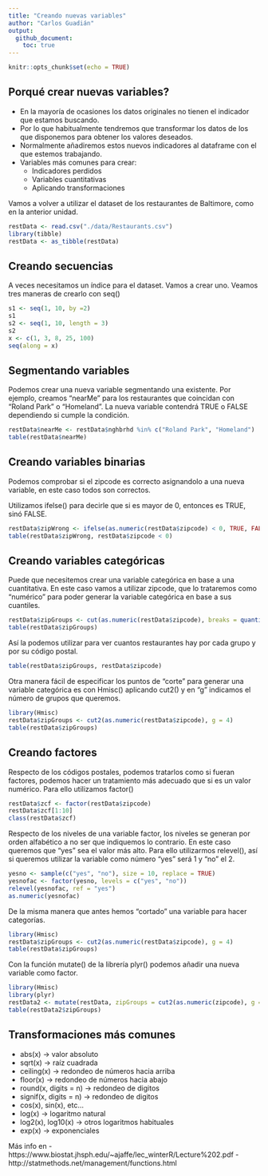 ```yaml
---
title: "Creando nuevas variables"
author: "Carlos Guadián"
output: 
  github_document:
    toc: true
---
```


```r
knitr::opts_chunk$set(echo = TRUE)
```

## Porqué crear nuevas variables?

- En la mayoría de ocasiones los datos originales no tienen el indicador que estamos buscando. 
- Por lo que habitualmente tendremos que transformar los datos de los que disponemos para obtener los valores deseados.
- Normalmente añadiremos estos nuevos indicadores al dataframe con el que estemos trabajando.
- Variables más comunes para crear:
  - Indicadores perdidos
  - Variables cuantitativas
  - Aplicando transformaciones
  
Vamos a volver a utilizar el dataset de los restaurantes de Baltimore, como en la anterior unidad.
```r
restData <- read.csv("./data/Restaurants.csv")
library(tibble)
restData <- as_tibble(restData)
```

## Creando secuencias
A veces necesitamos un índice para el dataset. Vamos a crear uno. Veamos tres maneras de crearlo con seq()
```r
s1 <- seq(1, 10, by =2)
s1
s2 <- seq(1, 10, length = 3)
s2
x <- c(1, 3, 8, 25, 100)
seq(along = x)
```

## Segmentando variables
Podemos crear una nueva variable segmentando una existente. Por ejemplo, creamos "nearMe" para los restaurantes que coincidan con "Roland Park" o "Homeland". La nueva variable contendrá TRUE o FALSE dependiendo si cumple la condición.
```r
restData$nearMe <- restData$nghbrhd %in% c("Roland Park", "Homeland")
table(restData$nearMe)
```

## Creando variables binarias
Podemos comprobar si el zipcode es correcto asignandolo a una nueva variable, en este caso todos son correctos.

Utilizamos ifelse() para decirle que si es mayor de 0, entonces es TRUE, sinó FALSE.
```r
restData$zipWrong <- ifelse(as.numeric(restData$zipcode) < 0, TRUE, FALSE)
table(restData$zipWrong, restData$zipcode < 0)
```

## Creando variables categóricas
Puede que necesitemos crear una variable categórica en base a una cuantitativa. En este caso vamos a utilizar zipcode, que lo trataremos como "numérico" para poder generar la variable categórica en base a sus cuantiles.
```r
restData$zipGroups <- cut(as.numeric(restData$zipcode), breaks = quantile(as.numeric(restData$zipcode), na.rm = TRUE))
table(restData$zipGroups)
```

Así la podemos utilizar para ver cuantos restaurantes hay por cada grupo y por su código postal.
```r
table(restData$zipGroups, restData$zipcode)
```

Otra manera fácil de especificar los puntos de "corte" para generar una variable categórica es con Hmisc() aplicando cut2() y en "g" indicamos el número de grupos que queremos.
```r
library(Hmisc)
restData$zipGroups <- cut2(as.numeric(restData$zipcode), g = 4)
table(restData$zipGroups)
```

## Creando factores
Respecto de los códigos postales, podemos tratarlos como si fueran factores, podemos hacer un tratamiento más adecuado que si es un valor numérico. Para ello utilizamos factor()
```r
restData$zcf <- factor(restData$zipcode)
restData$zcf[1:10]
class(restData$zcf)
```

Respecto de los niveles de una variable factor, los niveles se generan por orden alfabético a no ser que indiquemos lo contrario. En este caso queremos que "yes" sea el valor más alto. Para ello utilizarmos relevel(), así si queremos utilizar la variable como número "yes" será 1 y "no" el 2.
```r
yesno <- sample(c("yes", "no"), size = 10, replace = TRUE)
yesnofac <- factor(yesno, levels = c("yes", "no"))
relevel(yesnofac, ref = "yes")
as.numeric(yesnofac)
```

De la misma manera que antes hemos "cortado" una variable para hacer categorías.
```r
library(Hmisc)
restData$zipGroups <- cut2(as.numeric(restData$zipcode), g = 4)
table(restData$zipGroups)
```

Con la función mutate() de la librería plyr() podemos añadir una nueva variable como factor.
```r
library(Hmisc)
library(plyr)
restData2 <- mutate(restData, zipGroups = cut2(as.numeric(zipcode), g = 4))
table(restData2$zipGroups)
```

## Transformaciones más comunes

- abs(x) -> valor absoluto
- sqrt(x) -> raíz cuadrada
- ceiling(x) -> redondeo de números hacia arriba
- floor(x) -> redondeo de números hacia abajo
- round(x, digits = n) -> redondeo de digitos
- signif(x, digits = n) -> redondeo de digitos
- cos(x), sin(x), etc...
- log(x) -> logaritmo natural
- log2(x), log10(x) -> otros logaritmos habituales
- exp(x) -> exponenciales

Más info en 
- https://www.biostat.jhsph.edu/~ajaffe/lec_winterR/Lecture%202.pdf
- http://statmethods.net/management/functions.html
